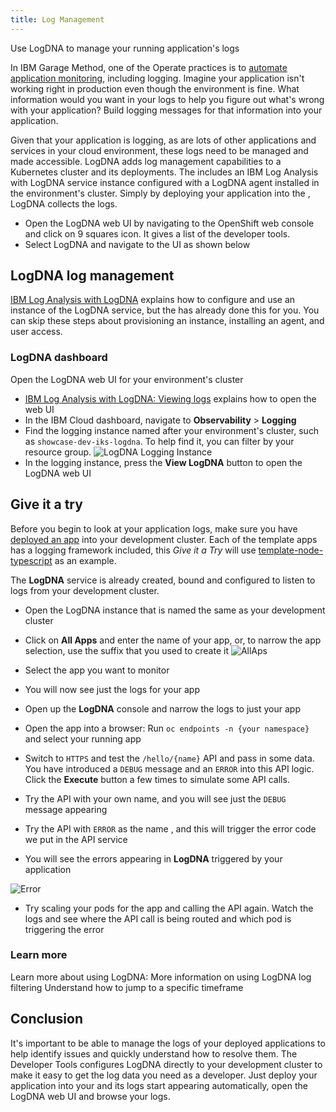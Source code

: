 ```yaml
---
title: Log Management
---
```



<PageDescription>

Use LogDNA to manage your running application's logs

</PageDescription>

In IBM Garage Method, one of the Operate practices is to [automate application monitoring](https://www.ibm.com/garage/method/practices/manage/practice_automated_monitoring/), including logging. Imagine your application isn't working right in production even though the environment is fine. What information would you want in your logs to help you figure out what's wrong with your application? Build logging messages for that information into your application.

Given that your application is logging, as are lots of other applications and services in your cloud environment, these logs need to be managed and made accessible. LogDNA adds log management capabilities to a Kubernetes cluster and its deployments. The <Globals name="env" /> includes an IBM Log Analysis with LogDNA service instance configured with a LogDNA agent installed in the environment's cluster. Simply by deploying your application into the <Globals name="env" />, LogDNA collects the logs.

- Open the LogDNA web UI by navigating to the OpenShift web console and click on 9 squares icon. It gives a list of the developer tools.
- Select LogDNA and navigate to the UI as shown below


## LogDNA log management

[IBM Log Analysis with LogDNA](https://cloud.ibm.com/docs/services/Log-Analysis-with-LogDNA) explains how to configure and use an instance of the LogDNA service, but the <Globals name="env" /> has already done this for you. You can skip these steps about provisioning an instance, installing an agent, and user access.

### LogDNA dashboard

Open the LogDNA web UI for your environment's cluster
- [IBM Log Analysis with LogDNA: Viewing logs](https://cloud.ibm.com/docs/services/Log-Analysis-with-LogDNA?topic=LogDNA-view_logs)
explains how to open the web UI
- In the IBM Cloud dashboard, navigate to **Observability** > **Logging**
- Find the logging instance named after your environment's cluster, such as `showcase-dev-iks-logdna`. To help find it,
you can filter by your resource group.
    ![LogDNA Logging Instance](logdna-logging-instance.png)
- In the logging instance, press the **View LogDNA** button to open the LogDNA web UI

## Give it a try

Before you begin to look at your application logs, make sure you have [deployed an app](/developer-intermediate/deploy-app) into your development cluster. Each of the template apps has a logging framework included, this _Give it a Try_ will use [template-node-typescript](https://github.com/IBM/template-node-typescript) as an example.

The **LogDNA** service is already created, bound and configured to listen to logs from your development cluster.

- Open the LogDNA instance that is named the same as your development cluster
- Click on **All Apps** and enter the name of your app, or, to narrow the app selection, use the suffix that you used to create it
![AllAps](allapps.png)
- Select the app you want to monitor

- You will now see just the logs for your app

- Open up the **LogDNA** console and narrow the logs to just your app

- Open the app into a browser: Run `oc endpoints -n {your namespace}` and select your running app
- Switch to `HTTPS` and test the `/hello/{name}` API and pass in some data. You have introduced a `DEBUG` message and an `ERROR` into this API logic. Click the **Execute** button a few times to simulate some API calls.
- Try the API with your own name, and you will see just the `DEBUG` message appearing
- Try the API with `ERROR` as the name , and this will trigger the error code we put in the API service

- You will see the errors appearing in **LogDNA** triggered by your application

![Error](errorcondition.png)

- Try scaling your pods for the app and calling the API again. Watch the logs and see where the API call is being routed and which pod is triggering the error

### Learn more

Learn more about using LogDNA:
<AnchorLinks>
  <AnchorLink to="https://docs.logdna.com/docs/filters">More information on using LogDNA log filtering</AnchorLink>
  <AnchorLink to="https://docs.logdna.com/docs/time">Understand how to jump to a specific timeframe</AnchorLink>
</AnchorLinks>

## Conclusion

It's important to be able to manage the logs of your deployed applications to help identify issues and quickly understand how to resolve them. The Developer Tools configures LogDNA directly to your development cluster to make it easy to get the log data you need as a developer. Just deploy your application into your <Globals name="env" /> and its logs start appearing automatically, open the LogDNA web UI and browse your logs.
